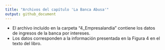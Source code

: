 ```yaml
---
title: "Archivos del capítulo 'La Banca Abusa'"
output: github_document
---
```


- El archivo incluído en la carpeta "4_Empresalandia" contiene los datos de ingresos de la banca por intereses.
- Los datos corresponden a la información presentada en la Figura 4 en el texto del libro.